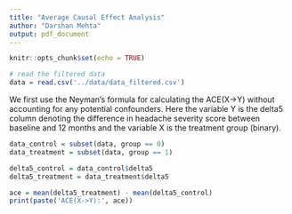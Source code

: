```yaml
---
title: "Average Causal Effect Analysis"
author: "Darshan Mehta"
output: pdf_document
---
```


```r
knitr::opts_chunk$set(echo = TRUE)
```


```r
# read the filtered data
data = read.csv('../data/data_filtered.csv')
```

We first use the Neyman's formula for calculating the ACE(X->Y) without accounting for any potential confounders. Here the variable Y is the delta5 column denoting the difference in headache severity score between baseline and 12 months and the variable X is the treatment group (binary).

```r
data_control = subset(data, group == 0)
data_treatment = subset(data, group == 1)

delta5_control = data_control$delta5
delta5_treatment = data_treatment$delta5

ace = mean(delta5_treatment) - mean(delta5_control)
print(paste('ACE(X->Y):', ace))
```

